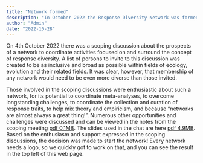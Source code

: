 ```yaml
---
title: "Network formed"
description: "In October 2022 the Response Diversity Network was formed"
author: "Admin"
date: "2022-10-28"
---
```


On 4th October 2022 there was a scoping discussion about the prospects of a network to coordinate activities focused on and surround the concept of response diversity.
A list of persons to invite to this discussion was created to be as inclusive and broad as possible within fields of ecology, evolution and their related fields.
It was clear, however, that membership of any network would need to be even more diverse than those invited.

Those involved in the scoping discussions were enthusiastic about such a network, for its potential to coordinate meta-analyses, to overcome longstanding challenges, to coordinate the collection and curation of response traits, to help mix theory and empiricism, and because "networks are almost always a great thing!".
Numerous other opportunities and challenges were discussed and can be viewed in the notes from the scoping meeting [pdf 0.1MB](../assets/scoping_chat/scoping_chat_notes.pdf).
The slides used in the chat are here [pdf 4.9MB](../assets/scoping_chat/scoping_chat_slides.pdf).
Based on the enthusiasm and support expressed in the scoping discussions, the decision was made to start the network!
Every network needs a logo, so we quickly got to work on that, and you can see the result in the top left of this web page.
